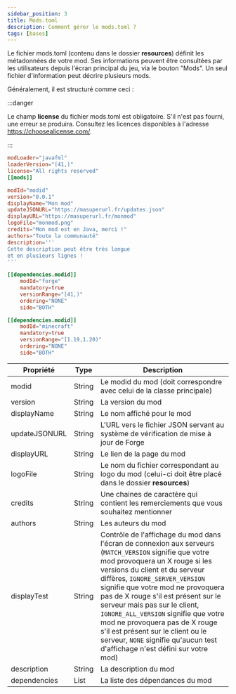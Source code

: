 ```yaml
---
sidebar_position: 3
title: Mods.toml
description: Comment gérer le mods.toml ?
tags: [bases]
---
```


Le fichier mods.toml (contenu dans le dossier **resources**) définit les métadonnées de votre mod. Ses informations peuvent être consultées par les utilisateurs depuis l'écran principal du jeu, via le bouton "Mods". Un seul fichier d'information peut décrire plusieurs mods.

Généralement, il est structuré comme ceci :

:::danger

Le champ **license** du fichier mods.toml est obligatoire. S'il n'est pas fourni, une erreur se produira. Consultez les licences disponibles à l'adresse https://choosealicense.com/.

:::
```toml
modLoader="javafml"
loaderVersion="[41,)"
license="All rights reserved"
[[mods]]

modId="modid"
version="0.0.1"
displayName="Mon mod"
updateJSONURL="https://masuperurl.fr/updates.json"
displayURL="https://masuperurl.fr/monmod"
logoFile="monmod.png"
credits="Mon mod est en Java, merci !"
authors="Toute la communauté"
description='''
Cette description peut être très longue
et en plusieurs lignes !
'''

[[dependencies.modid]]
    modId="forge"
    mandatory=true
    versionRange="[41,)"
    ordering="NONE"
    side="BOTH"

[[dependencies.modid]]
    modId="minecraft"
    mandatory=true
    versionRange="[1.19,1.20)"
    ordering="NONE"
    side="BOTH"
```

| Propriété     | Type   | Description                                                                                                                                                                                                                                                                                                                                                                                                                                                                                                            |
|---------------|--------|------------------------------------------------------------------------------------------------------------------------------------------------------------------------------------------------------------------------------------------------------------------------------------------------------------------------------------------------------------------------------------------------------------------------------------------------------------------------------------------------------------------------|
| modid         | String | Le modid du mod (doit correspondre avec celui de la classe principale)                                                                                                                                                                                                                                                                                                                                                                                                                                                 |
| version       | String | La version du mod                                                                                                                                                                                                                                                                                                                                                                                                                                                                                                      |
| displayName   | String | Le nom affiché pour le mod                                                                                                                                                                                                                                                                                                                                                                                                                                                                                             |
| updateJSONURL | String | L'URL vers le fichier JSON servant au système de vérification de mise à jour de Forge                                                                                                                                                                                                                                                                                                                                                                                                                                  |
| displayURL    | String | Le lien de la page du mod                                                                                                                                                                                                                                                                                                                                                                                                                                                                                              |
| logoFile      | String | Le nom du fichier correspondant au logo du mod (celui-ci doit être placé dans le dossier **resources**)                                                                                                                                                                                                                                                                                                                                                                                                                |
| credits       | String | Une chaines de caractère qui contient les remerciements que vous souhaitez mentionner                                                                                                                                                                                                                                                                                                                                                                                                                                  |
| authors       | String | Les auteurs du mod                                                                                                                                                                                                                                                                                                                                                                                                                                                                                                     |
| displayTest   | String | Contrôle de l'affichage du mod dans l'écran de connexion aux serveurs (`MATCH_VERSION` signifie que votre mod provoquera un X rouge si les versions du client et du serveur diffères, `IGNORE_SERVER_VERSION` signifie que votre mod ne provoquera pas de X rouge s'il est présent sur le serveur mais pas sur le client, `IGNORE_ALL_VERSION` signifie que votre mod ne provoquera pas de X rouge s'il est présent sur le client ou le serveur, `NONE` signifie qu'aucun test d'affichage n'est défini sur votre mod) |
| description   | String | La description du mod                                                                                                                                                                                                                                                                                                                                                                                                                                                                                                  |
| dependencies  | List   | La liste des dépendances du mod                                                                                                                                                                                                                                                                                                                                                                                                                                                                                        |